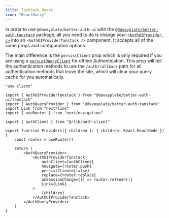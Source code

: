 ```yaml
---
title: TanStack Query
icon: "ReactQuery"
---
```


In order to use `@daveyplate/better-auth-ui` with the [`@daveyplate/better-auth-tanstack`](https://github.com/daveyplate/better-auth-tanstack) package, all you need to do is change your [`<AuthUIProvider />`](/components/auth-ui-provider) into an `<AuthUIProviderTanstack />` component. It accepts all of the same props and configuration options.

The main difference is the `persistClient` prop which is only required if you are using a [`persistQueryClient`](https://tanstack.com/query/latest/docs/framework/react/plugins/persistQueryClient) for offline Authentication. This prop will tell the authentication methods to use the `/auth/callback` path for all authentication methods that leave the site, which will clear your query cache for you automatically.

```tsx title="app/providers.tsx"
"use client"

import { AuthUIProviderTanstack } from "@daveyplate/better-auth-ui/tanstack"
import { AuthQueryProvider } from "@daveyplate/better-auth-tanstack"
import Link from "next/link"
import { useRouter } from "next/navigation"

import { authClient } from "@/lib/auth-client"

export function Providers({ children }: { children: React.ReactNode }) {
    const router = useRouter()

    return (
        <AuthQueryProvider>
            <AuthUIProviderTanstack
                authClient={authClient}
                navigate={router.push}
                persistClient={false}
                replace={router.replace}
                onSessionChange={() => router.refresh()}
                Link={Link}
            >
                {children}
            </AuthUIProviderTanstack>
        </AuthQueryProvider>
    )
}
```